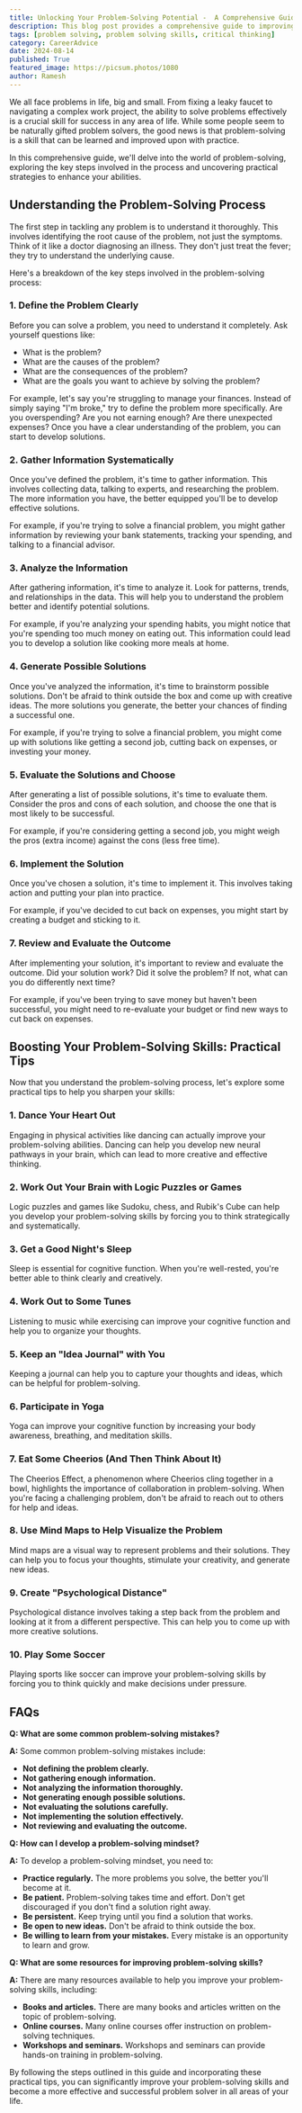 ```yaml
---
title: Unlocking Your Problem-Solving Potential -  A Comprehensive Guide to Sharpening Your Skills
description: This blog post provides a comprehensive guide to improving problem-solving skills, covering key steps in the process, practical tips, and common mistakes to avoid. Learn how to define problems clearly, gather information systematically, analyze data, generate solutions, evaluate options, implement solutions, and review outcomes.
tags: [problem solving, problem solving skills, critical thinking]
category: CareerAdvice
date: 2024-08-14
published: True
featured_image: https://picsum.photos/1080
author: Ramesh
---
```



We all face problems in life, big and small. From fixing a leaky faucet to navigating a complex work project, the ability to solve problems effectively is a crucial skill for success in any area of life. While some people seem to be naturally gifted problem solvers, the good news is that problem-solving is a skill that can be learned and improved upon with practice.

In this comprehensive guide, we'll delve into the world of problem-solving, exploring the key steps involved in the process and uncovering practical strategies to enhance your abilities.

## Understanding the Problem-Solving Process

The first step in tackling any problem is to understand it thoroughly. This involves identifying the root cause of the problem, not just the symptoms.  Think of it like a doctor diagnosing an illness. They don't just treat the fever; they try to understand the underlying cause.

Here's a breakdown of the key steps involved in the problem-solving process:

### 1. Define the Problem Clearly

Before you can solve a problem, you need to understand it completely. Ask yourself questions like:

* What is the problem?
* What are the causes of the problem?
* What are the consequences of the problem?
* What are the goals you want to achieve by solving the problem?

For example, let's say you're struggling to manage your finances. Instead of simply saying "I'm broke," try to define the problem more specifically. Are you overspending? Are you not earning enough? Are there unexpected expenses? Once you have a clear understanding of the problem, you can start to develop solutions.

### 2. Gather Information Systematically

Once you've defined the problem, it's time to gather information. This involves collecting data, talking to experts, and researching the problem. The more information you have, the better equipped you'll be to develop effective solutions.

For example, if you're trying to solve a financial problem, you might gather information by reviewing your bank statements, tracking your spending, and talking to a financial advisor.

### 3. Analyze the Information

After gathering information, it's time to analyze it. Look for patterns, trends, and relationships in the data. This will help you to understand the problem better and identify potential solutions.

For example, if you're analyzing your spending habits, you might notice that you're spending too much money on eating out. This information could lead you to develop a solution like cooking more meals at home.

### 4. Generate Possible Solutions

Once you've analyzed the information, it's time to brainstorm possible solutions. Don't be afraid to think outside the box and come up with creative ideas. The more solutions you generate, the better your chances of finding a successful one.

For example, if you're trying to solve a financial problem, you might come up with solutions like getting a second job, cutting back on expenses, or investing your money.

### 5. Evaluate the Solutions and Choose

After generating a list of possible solutions, it's time to evaluate them. Consider the pros and cons of each solution, and choose the one that is most likely to be successful.

For example, if you're considering getting a second job, you might weigh the pros (extra income) against the cons (less free time).

### 6. Implement the Solution

Once you've chosen a solution, it's time to implement it. This involves taking action and putting your plan into practice.

For example, if you've decided to cut back on expenses, you might start by creating a budget and sticking to it.

### 7. Review and Evaluate the Outcome

After implementing your solution, it's important to review and evaluate the outcome. Did your solution work? Did it solve the problem? If not, what can you do differently next time?

For example, if you've been trying to save money but haven't been successful, you might need to re-evaluate your budget or find new ways to cut back on expenses.

##  Boosting Your Problem-Solving Skills: Practical Tips

Now that you understand the problem-solving process, let's explore some practical tips to help you sharpen your skills:

### 1. Dance Your Heart Out

Engaging in physical activities like dancing can actually improve your problem-solving abilities.  Dancing can help you develop new neural pathways in your brain, which can lead to more creative and effective thinking.

### 2. Work Out Your Brain with Logic Puzzles or Games

Logic puzzles and games like Sudoku, chess, and Rubik's Cube can help you develop your problem-solving skills by forcing you to think strategically and systematically.

### 3. Get a Good Night's Sleep

Sleep is essential for cognitive function. When you're well-rested, you're better able to think clearly and creatively.

### 4. Work Out to Some Tunes

Listening to music while exercising can improve your cognitive function and help you to organize your thoughts.

### 5. Keep an "Idea Journal" with You

Keeping a journal can help you to capture your thoughts and ideas, which can be helpful for problem-solving.

### 6. Participate in Yoga

Yoga can improve your cognitive function by increasing your body awareness, breathing, and meditation skills.

### 7. Eat Some Cheerios (And Then Think About It)

The Cheerios Effect, a phenomenon where Cheerios cling together in a bowl, highlights the importance of collaboration in problem-solving.  When you're facing a challenging problem, don't be afraid to reach out to others for help and ideas.

### 8. Use Mind Maps to Help Visualize the Problem

Mind maps are a visual way to represent problems and their solutions. They can help you to focus your thoughts, stimulate your creativity, and generate new ideas.

### 9. Create "Psychological Distance"

Psychological distance involves taking a step back from the problem and looking at it from a different perspective. This can help you to come up with more creative solutions.

### 10. Play Some Soccer

Playing sports like soccer can improve your problem-solving skills by forcing you to think quickly and make decisions under pressure.

##  FAQs

**Q: What are some common problem-solving mistakes?**

**A:** Some common problem-solving mistakes include:

* **Not defining the problem clearly.**
* **Not gathering enough information.**
* **Not analyzing the information thoroughly.**
* **Not generating enough possible solutions.**
* **Not evaluating the solutions carefully.**
* **Not implementing the solution effectively.**
* **Not reviewing and evaluating the outcome.**

**Q: How can I develop a problem-solving mindset?**

**A:** To develop a problem-solving mindset, you need to:

* **Practice regularly.** The more problems you solve, the better you'll become at it.
* **Be patient.** Problem-solving takes time and effort. Don't get discouraged if you don't find a solution right away.
* **Be persistent.** Keep trying until you find a solution that works.
* **Be open to new ideas.** Don't be afraid to think outside the box.
* **Be willing to learn from your mistakes.** Every mistake is an opportunity to learn and grow.

**Q: What are some resources for improving problem-solving skills?**

**A:** There are many resources available to help you improve your problem-solving skills, including:

* **Books and articles.** There are many books and articles written on the topic of problem-solving.
* **Online courses.** Many online courses offer instruction on problem-solving techniques.
* **Workshops and seminars.** Workshops and seminars can provide hands-on training in problem-solving.

By following the steps outlined in this guide and incorporating these practical tips, you can significantly improve your problem-solving skills and become a more effective and successful problem solver in all areas of your life.
